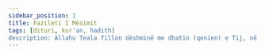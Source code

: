 ---
sidebar_position: 1
title: Fazileti I Mësimit
tags: [dituri, kur'an, hadith]
description: Allahu Teala fillon dëshminë me dhatin (qenien) e Tij, në shkallë të dytë janë melekët, e në shkallë të tretë renditen dijetarët!
---


<HadithWrap hadith='Ai që mban rrugën e diturisë, Allahu ia çel rrugën e xhennetit.' src='Muslim, nga Ebu Hurejre' url='https://sunnah.com/muslim:2699a' />

<HadithWrap
	hadith='Melaiket zgjasin krahët mbi nxënësit me të cilët janë të kënaqur.'
	src='Ahmed, Ibn Hibban dhe Hakim, nga Safvan b. Asal'
	url='https://sunnah.com/muslim:2699a'
/>

